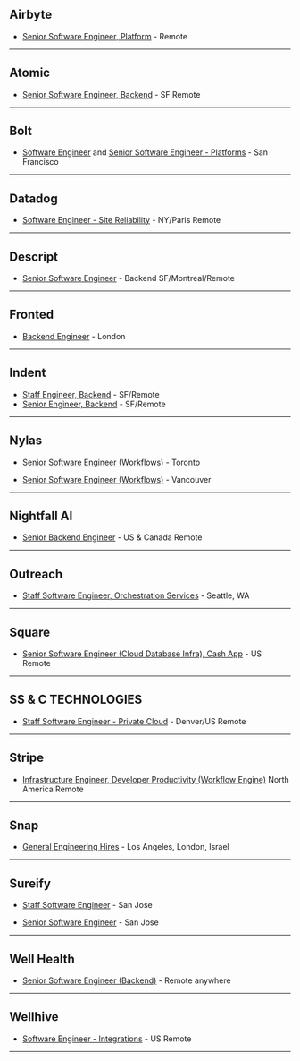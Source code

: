 ## Airbyte

- [Senior Software Engineer, Platform](https://jobs.lever.co/airbyte/11d4a6fe-a27e-4a1c-ac6c-7b7fe2b2a0fb) - Remote

---

## Atomic

- [Senior Software Engineer, Backend](https://boards.greenhouse.io/atomicvest/jobs/4037964004) - SF Remote

---

## Bolt

- [Software Engineer](https://www.bolt.com/careers/software-engineer-platforms/f193e0fa-7cf0-42aa-8837-8bdd4dca3e22/) and [Senior Software Engineer - Platforms](https://www.bolt.com/careers/senior-software-engineer-platforms/ce0d1fe3-bb00-4b4a-99f0-848bbc5a87c3/) - San Francisco

---

## Datadog

- [Software Engineer - Site Reliability](https://www.datadoghq.com/careers/detail/?gh_jid=1825853) - NY/Paris Remote

---

## Descript

- [Senior Software Engineer](https://boards.greenhouse.io/descript/jobs/4310029003?gh_jid=4310029003) - Backend SF/Montreal/Remote

---

## Fronted

- [Backend Engineer](https://docs.google.com/document/d/1muUEnuSSROdKR8QMxOe1V-Y9qBTCCrifOV3jcr3835c) - London

---

## Indent

- [Staff Engineer, Backend](https://indent.com/jobs/staff-engineer-backend) - SF/Remote
- [Senior Engineer, Backend](https://indent.com/jobs/senior-engineer-backend) - SF/Remote

---

## Nylas

- [Senior Software Engineer (Workflows)](https://jobs.lever.co/nylas/d8788060-ef4f-48ea-8b7b-787c31ec4e46) - Toronto

- [Senior Software Engineer (Workflows)](https://jobs.lever.co/nylas/50471019-fe86-4429-b857-98b17434d839) - Vancouver

---

## Nightfall AI

- [Senior Backend Engineer](https://jobs.lever.co/nightfall/2284505f-49e4-48b6-a530-4e1869a68fe4) - US & Canada Remote

---

## Outreach

- [Staff Software Engineer, Orchestration Services](https://jobs.lever.co/outreach/b7069d4d-5fc4-4b4b-a70f-5fd676818cae) - Seattle, WA

---

## Square

- [Senior Software Engineer (Cloud Database Infra), Cash App](https://www.linkedin.com/jobs/view/senior-software-engineer-cloud-database-infra-cash-app-at-cash-app-2315548952/) - US Remote

---

## SS & C TECHNOLOGIES

- [Staff Software Engineer - Private Cloud](https://wd1.myworkdaysite.com/en-US/recruiting/ssctech/SSCTechnologies/job/Denver-CO/Staff-Software-Engineer---Private-Cloud_R3140) - Denver/US Remote

---

## Stripe

- [Infrastructure Engineer, Developer Productivity (Workflow Engine)](https://stripe.com/jobs/listing/infrastructure-engineer-developer-productivity-workflow-engine/2964407) North America Remote

---

## Snap

- [General Engineering Hires](https://eng.snap.com/build_a_reliable_system_in_a_microservices_world_at_snap) - Los Angeles, London, Israel

---

## Sureify

- [Staff Software Engineer](https://apply.workable.com/sureify-1/j/EAF36BA284/) - San Jose

- [Senior Software Engineer](https://apply.workable.com/sureify-1/j/8C8F075725/) - San Jose

---

## Well Health

- [Senior Software Engineer (Backend)](https://boards.greenhouse.io/wellhealthinc/jobs/5550724002?source=incluzion) - Remote anywhere

---

## Wellhive

- [Software Engineer - Integrations](https://boards.greenhouse.io/wellhealthinc/jobs/5550724002?source=incluzion) - US Remote

---
